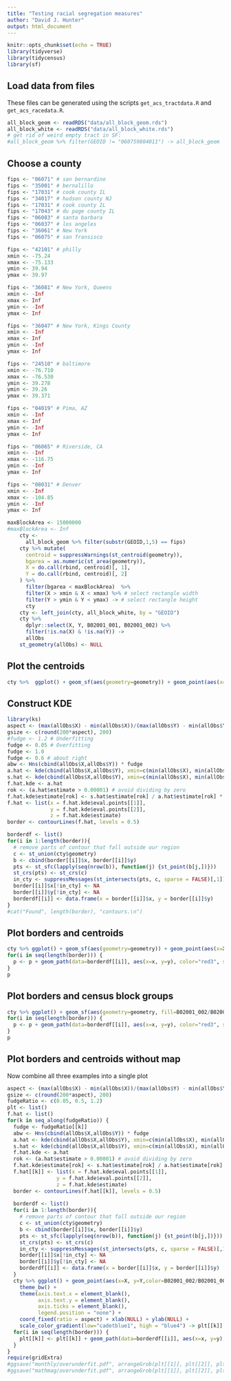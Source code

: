 ```yaml
---
title: "Testing racial segregation measures"
author: "David J. Hunter"
output: html_document
---
```


```r
knitr::opts_chunk$set(echo = TRUE)
library(tidyverse)
library(tidycensus)
library(sf)
```


## Load data from files

These files can be generated using the scripts `get_acs_tractdata.R` and `get_acs_racedata.R`.

```r
all_block_geom <- readRDS("data/all_block_geom.rds") 
all_block_white <- readRDS("data/all_block_white.rds")
# get rid of weird empty tract in SF:
#all_block_geom %>% filter(GEOID != "060759804011") -> all_block_geom
```

## Choose a county

```r
fips <- "06071" # san bernardino
fips <- "35001" # bernalillo
fips <- "17031" # cook county IL
fips <- "34017" # hudson county NJ
fips <- "17031" # cook county IL
fips <- "17043" # du page county IL
fips <- "06083" # santa barbara
fips <- "06037" # los angeles
fips <- "36061" # New York
fips <- "06075" # san fransisco

fips <- "42101" # philly
xmin <- -75.24
xmax <- -75.133
ymin <- 39.94
ymax <- 39.97

fips <- "36081" # New York, Queens
xmin <- -Inf
xmax <- Inf
ymin <- -Inf
ymax <- Inf

fips <- "36047" # New York, Kings County
xmin <- -Inf
xmax <- Inf
ymin <- -Inf
ymax <- Inf

fips <- "24510" # baltimore
xmin <- -76.710
xmax <- -76.530
ymin <- 39.278
ymin <- 39.26
ymax <- 39.371

fips <- "04019" # Pima, AZ
xmin <- -Inf
xmax <- Inf
ymin <- -Inf
ymax <- Inf

fips <- "06065" # Riverside, CA
xmin <- -Inf
xmax <- -116.75
ymin <- -Inf
ymax <- Inf

fips <- "08031" # Denver
xmin <- -Inf
xmax <- -104.85
ymin <- -Inf
ymax <- Inf

maxBlockArea <- 15000000
#maxBlockArea <- Inf
    cty <- 
      all_block_geom %>% filter(substr(GEOID,1,5) == fips)
    cty %>% mutate(
      centroid = suppressWarnings(st_centroid(geometry)),
      bgarea = as.numeric(st_area(geometry)),
      X = do.call(rbind, centroid)[, 1],
      Y = do.call(rbind, centroid)[, 2]
    ) %>%
      filter(bgarea < maxBlockArea)  %>%
      filter(X > xmin & X < xmax) %>% # select rectangle width
      filter(Y > ymin & Y < ymax) -> # select rectangle height
      cty
    cty <- left_join(cty, all_block_white, by = "GEOID")
    cty %>% 
      dplyr::select(X, Y, B02001_001, B02001_002) %>% 
      filter(!is.na(X) & !is.na(Y)) ->
      allObs
    st_geometry(allObs) <- NULL
```

## Plot the centroids

```r
cty %>%  ggplot() + geom_sf(aes(geometry=geometry)) + geom_point(aes(x=X, y=Y,color=B02001_002/B02001_001))
```

## Construct KDE 

```r
library(ks)
aspect <- (max(allObs$X) - min(allObs$X))/(max(allObs$Y) - min(allObs$Y))
gsize <- c(round(200*aspect), 200)
#fudge <- 1.2 # Underfitting
fudge <- 0.05 # Overfitting
fudge <- 1.0
fudge <- 0.6 # about right 
abw <- Hns(cbind(allObs$X,allObs$Y)) * fudge
a.hat <- kde(cbind(allObs$X,allObs$Y), xmin=c(min(allObs$X), min(allObs$Y)), xmax=c(max(allObs$X), max(allObs$Y)), H = abw, gridsize = gsize, w = allObs$B02001_001)
s.hat <- kde(cbind(allObs$X,allObs$Y), xmin=c(min(allObs$X), min(allObs$Y)), xmax=c(max(allObs$X), max(allObs$Y)), H = abw, gridsize = gsize, w = allObs$B02001_002)
f.hat.kde <- a.hat
rok <- (a.hat$estimate > 0.00001) # avoid dividing by zero
f.hat.kde$estimate[rok] <- s.hat$estimate[rok] / a.hat$estimate[rok] * sum(allObs$B02001_002) / sum(allObs$B02001_001)
f.hat <- list(x = f.hat.kde$eval.points[[1]],
              y = f.hat.kde$eval.points[[2]],
              z = f.hat.kde$estimate)
border <- contourLines(f.hat, levels = 0.5)

borderdf <- list()
for(i in 1:length(border)){
  # remove parts of contour that fall outside our region
  c <- st_union(cty$geometry)
  b <- cbind(border[[i]]$x, border[[i]]$y)
  pts <- st_sfc(lapply(seq(nrow(b)), function(j) {st_point(b[j,])}))
  st_crs(pts) <- st_crs(c)
  in_cty <- suppressMessages(st_intersects(pts, c, sparse = FALSE)[,1])
  border[[i]]$x[!in_cty] <- NA
  border[[i]]$y[!in_cty] <- NA
  borderdf[[i]] <- data.frame(x = border[[i]]$x, y = border[[i]]$y)
}
#cat("Found", length(border), "contours.\n")
```


## Plot borders and centroids

```r
cty %>% ggplot() + geom_sf(aes(geometry=geometry)) + geom_point(aes(x=X, y=Y,color=B02001_002/B02001_001)) -> p
for(i in seq(length(border))) {
  p <- p + geom_path(data=borderdf[[i]], aes(x=x, y=y), color="red3", size=1.5) 
}
p
```

## Plot borders and census block groups

```r
cty %>% ggplot() + geom_sf(aes(geometry=geometry, fill=B02001_002/B02001_001)) -> p
for(i in seq(length(border))) {
  p <- p + geom_path(data=borderdf[[i]], aes(x=x, y=y), color="red3", size=1) 
}
p
```

## Plot borders and centroids without map

Now combine all three examples into a single plot

```r
aspect <- (max(allObs$X) - min(allObs$X))/(max(allObs$Y) - min(allObs$Y))
gsize <- c(round(200*aspect), 200)
fudgeRatio <- c(0.05, 0.5, 1.2)
plt <- list()
f.hat <- list()
for(k in seq_along(fudgeRatio)) {
  fudge <- fudgeRatio[[k]]
  abw <- Hns(cbind(allObs$X,allObs$Y)) * fudge
  a.hat <- kde(cbind(allObs$X,allObs$Y), xmin=c(min(allObs$X), min(allObs$Y)), xmax=c(max(allObs$X), max(allObs$Y)), H = abw, gridsize = gsize, w = allObs$B02001_001)
  s.hat <- kde(cbind(allObs$X,allObs$Y), xmin=c(min(allObs$X), min(allObs$Y)), xmax=c(max(allObs$X), max(allObs$Y)), H = abw, gridsize = gsize, w = allObs$B02001_002)
  f.hat.kde <- a.hat
  rok <- (a.hat$estimate > 0.00001) # avoid dividing by zero
  f.hat.kde$estimate[rok] <- s.hat$estimate[rok] / a.hat$estimate[rok] * sum(allObs$B02001_002) / sum(allObs$B02001_001)
  f.hat[[k]] <- list(x = f.hat.kde$eval.points[[1]],
                y = f.hat.kde$eval.points[[2]],
                z = f.hat.kde$estimate)
  border <- contourLines(f.hat[[k]], levels = 0.5)
  
  borderdf <- list()
  for(i in 1:length(border)){
    # remove parts of contour that fall outside our region
    c <- st_union(cty$geometry)
    b <- cbind(border[[i]]$x, border[[i]]$y)
    pts <- st_sfc(lapply(seq(nrow(b)), function(j) {st_point(b[j,])}))
    st_crs(pts) <- st_crs(c)
    in_cty <- suppressMessages(st_intersects(pts, c, sparse = FALSE)[,1])
    border[[i]]$x[!in_cty] <- NA
    border[[i]]$y[!in_cty] <- NA
    borderdf[[i]] <- data.frame(x = border[[i]]$x, y = border[[i]]$y)
  }
  cty %>% ggplot() + geom_point(aes(x=X, y=Y,color=B02001_002/B02001_001), size=0.6) +
    theme_bw() + 
    theme(axis.text.x = element_blank(),
          axis.text.y = element_blank(),
          axis.ticks = element_blank(),
          legend.position = "none") + 
    coord_fixed(ratio = aspect) + xlab(NULL) + ylab(NULL) +
    scale_color_gradient(low="cadetblue1", high = "blue4") -> plt[[k]]
  for(i in seq(length(border))) {
    plt[[k]] <- plt[[k]] + geom_path(data=borderdf[[i]], aes(x=x, y=y), color="red3", size=0.6) 
  }
}
require(gridExtra)
#ggsave("monthly/overunderfit.pdf", arrangeGrob(plt[[1]], plt[[2]], plt[[3]], ncol=3), width = 5, height = 1.7, units = "in")
#ggsave("mathmag/overunderfit.pdf", arrangeGrob(plt[[1]], plt[[2]], plt[[3]], ncol=3), width = 5, height = 1.7, units = "in")
```

